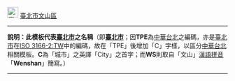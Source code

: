 [[File:flag of Taipei City.svg|25px|border|臺北市市徽]] [[臺北市]][[文山區]]<noinclude>
----
'''說明：此模板代表[[臺北市]]之名稱'''（即'''[[臺北市]]'''；因'''TPE'''為[[中華台北]]之編碼，亦是[[臺北市]]在[[ISO 3166-2:TW]]中的編碼，故在「TPE」後增加「C」字樣，以區分[[中華台北]]相關模板。'''C'''為「城市」之英譯「City」之首字；而'''WS'''則取自「文山」[[漢語拼音]]「'''Wenshan'''」簡寫。）
----
{{Taipei City-all}}
[[Category:臺北市模板|{{PAGENAME}}]]
</noinclude>